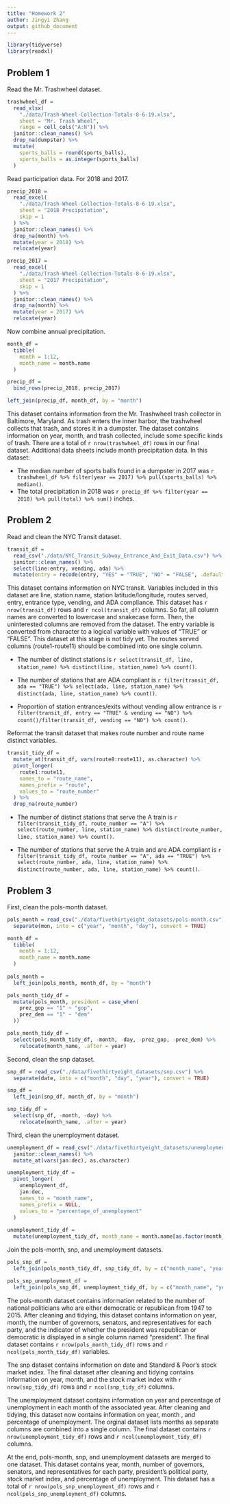 ```yaml
---
title: "Homework 2"
author: Jingyi Zhang
output: github_document
---
```


```r
library(tidyverse)
library(readxl)
```

## Problem 1 

Read the Mr. Trashwheel dataset.

```r
trashwheel_df = 
  read_xlsx(
    "./data/Trash-Wheel-Collection-Totals-8-6-19.xlsx",
    sheet = "Mr. Trash Wheel",
    range = cell_cols("A:N")) %>%
  janitor::clean_names() %>%
  drop_na(dumpster) %>%
  mutate(
    sports_balls = round(sports_balls),
    sports_balls = as.integer(sports_balls)
  )
```

Read participation data. For 2018 and 2017.

```r
precip_2018 = 
  read_excel(
    "./data/Trash-Wheel-Collection-Totals-8-6-19.xlsx",
    sheet = "2018 Precipitation",
    skip = 1
  ) %>%
  janitor::clean_names() %>%
  drop_na(month) %>%
  mutate(year = 2018) %>%
  relocate(year)

precip_2017 = 
  read_excel(
    "./data/Trash-Wheel-Collection-Totals-8-6-19.xlsx",
    sheet = "2017 Precipitation",
    skip = 1
  ) %>%
  janitor::clean_names() %>%
  drop_na(month) %>%
  mutate(year = 2017) %>%
  relocate(year)
```

Now combine annual precipitation.

```r
month_df = 
  tibble(
    month = 1:12,
    month_name = month.name
  )

precip_df = 
  bind_rows(precip_2018, precip_2017)

left_join(precip_df, month_df, by = "month")
```

This dataset contains information from the Mr. Trashwheel trash collector in Baltimore, Maryland. As trash enters the inner harbor, the trashwheel collects that trash, and stores it in a dumpster. The dataset contains information on year, month, and trash collected, include some specific kinds of trash. There are a total of `r nrow(trashwheel_df)` rows in our final dataset. Additional data sheets include month precipitation data. In this dataset:

* The median number of sports balls found in a dumpster in 2017 was `r trashwheel_df %>% filter(year == 2017) %>% pull(sports_balls) %>% median()`.
* The total precipitation in 2018 was `r precip_df %>% filter(year == 2018) %>% pull(total) %>% sum()` inches.

## Problem 2

Read and clean the NYC Transit dataset.

```r
transit_df =
  read_csv("./data/NYC_Transit_Subway_Entrance_And_Exit_Data.csv") %>%
  janitor::clean_names() %>%
  select(line:entry, vending, ada) %>%
  mutate(entry = recode(entry, "YES" = "TRUE", "NO" = "FALSE", .default = NULL))
```

This dataset contains information on NYC transit. Variables included in this dataset are line, station name, station latitude/longitude, routes served, entry, entrance type, vending, and ADA compliance. This dataset has `r nrow(transit_df)` rows and `r ncol(transit_df)` columns. So far, all column names are converted to lowercase and snakecase form. Then, the uninterested columns are removed from the dataset. The entry variable is converted from character to a logical variable with values of "TRUE" or "FALSE". This dataset at this stage is not tidy yet. The routes served columns (route1-route11) should be combined into one single column.  



* The number of distinct stations is `r select(transit_df, line, station_name) %>% distinct(line, station_name) %>% count()`. 

* The number of stations that are ADA compliant is `r filter(transit_df, ada == "TRUE") %>% select(ada, line, station_name) %>% distinct(ada, line, station_name) %>% count()`.

* Proportion of station entrances/exits without vending allow entrance is `r filter(transit_df, entry == "TRUE" & vending == "NO") %>% count()/filter(transit_df, vending == "NO") %>% count()`.


Reformat the transit dataset that makes route number and route name distinct variables.

```r
transit_tidy_df = 
  mutate_at(transit_df, vars(route8:route11), as.character) %>%
  pivot_longer(
    route1:route11,
    names_to = "route_name",
    names_prefix = "route",
    values_to = "route_number"
  ) %>%
  drop_na(route_number)
```

* The number of distinct stations that serve the A train is `r filter(transit_tidy_df, route_number == "A") %>% select(route_number, line, station_name) %>% distinct(route_number, line, station_name) %>% count()`.

* The number of stations that serve the A train and are ADA compliant is `r filter(transit_tidy_df, route_number == "A", ada == "TRUE") %>% select(route_number, ada, line, station_name) %>%  distinct(route_number, ada, line, station_name) %>% count()`.



## Problem 3

First, clean the pols-month dataset.

```r
pols_month = read_csv("./data/fivethirtyeight_datasets/pols-month.csv") %>%
  separate(mon, into = c("year", "month", "day"), convert = TRUE)

month_df =
  tibble(
    month = 1:12,
    month_name = month.name
  )
  
pols_month = 
  left_join(pols_month, month_df, by = "month")

pols_month_tidy_df =
  mutate(pols_month, president = case_when(
    prez_gop == "1" ~ "gop",
    prez_dem == "1" ~ "dem"
  ))

pols_month_tidy_df = 
  select(pols_month_tidy_df, -month, -day, -prez_gop, -prez_dem) %>%
    relocate(month_name, .after = year)
```


Second, clean the snp dataset.

```r
snp_df = read_csv("./data/fivethirtyeight_datasets/snp.csv") %>%
  separate(date, into = c("month", "day", "year"), convert = TRUE)

snp_df = 
  left_join(snp_df, month_df, by = "month")

snp_tidy_df =
  select(snp_df, -month, -day) %>%
    relocate(month_name, .after = year)
```

Third, clean the unemployment dataset.

```r
unemployment_df = read_csv("./data/fivethirtyeight_datasets/unemployment.csv") %>%
  janitor::clean_names() %>%
  mutate_at(vars(jan:dec), as.character)

unemployment_tidy_df =
  pivot_longer(
    unemployment_df,
    jan:dec,
    names_to = "month_name",
    names_prefix = NULL,
    values_to = "percentage_of_unemployment"
  )
    
unemployment_tidy_df =
  mutate(unemployment_tidy_df, month_name = month.name[as.factor(month_name)])
```

Join the pols-month, snp, and unemployment datasets.

```r
pols_snp_df =
  left_join(pols_month_tidy_df, snp_tidy_df, by = c("month_name", "year"))

pols_snp_unemployment_df =
  left_join(pols_snp_df, unemployment_tidy_df, by = c("month_name", "year"))
```


The pols-month dataset contains information related to the number of national politicians who are either democratic or republican from 1947 to 2015. After cleaning and tidying, this dataset contains information on year, month, the number of governors, senators, and representatives for each party, and the indicator of whether the president was republican or democratic is displayed in a single column named "president". The final dataset contains `r nrow(pols_month_tidy_df)` rows and `r ncol(pols_month_tidy_df)` variables. 

The snp dataset contains information on date and Standard & Poor's stock market index. The final dataset after cleaning and tidying contains information on year, month, and the stock market index with `r nrow(snp_tidy_df)` rows and `r ncol(snp_tidy_df)` columns.

The unemployment dataset contains information on year and percentage of unemployment in each month of the associated year. After cleaning and tidying, this dataset now contains information on year, month , and percentage of unemployment. The orginal dataset lists months as separate columns are combined into a single column. The final dataset contains `r nrow(unemployment_tidy_df)` rows and `r ncol(unemployment_tidy_df)` columns.

At the end, pols-month, snp, and unemployment datasets are merged to one dataset. This dataset contains year, month, number of governors, senators, and representatives for each party, president's political party, stock market index, and percentage of unemployment. This dataset has a total of `r nrow(pols_snp_unemployment_df)` rows and `r ncol(pols_snp_unemployment_df)` columns.









